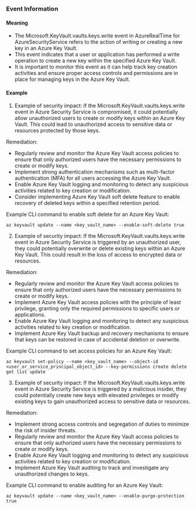 
### Event Information

#### Meaning

- The Microsoft.KeyVault.vaults.keys.write event in AzureRealTime for AzureSecurityService refers to the action of writing or creating a new key in an Azure Key Vault.
- This event indicates that a user or application has performed a write operation to create a new key within the specified Azure Key Vault.
- It is important to monitor this event as it can help track key creation activities and ensure proper access controls and permissions are in place for managing keys in the Azure Key Vault.

#### Example

1. Example of security impact: If the Microsoft.KeyVault.vaults.keys.write event in Azure Security Service is compromised, it could potentially allow unauthorized users to create or modify keys within an Azure Key Vault. This could lead to unauthorized access to sensitive data or resources protected by those keys.

Remediation:
- Regularly review and monitor the Azure Key Vault access policies to ensure that only authorized users have the necessary permissions to create or modify keys.
- Implement strong authentication mechanisms such as multi-factor authentication (MFA) for all users accessing the Azure Key Vault.
- Enable Azure Key Vault logging and monitoring to detect any suspicious activities related to key creation or modification.
- Consider implementing Azure Key Vault soft delete feature to enable recovery of deleted keys within a specified retention period.

Example CLI command to enable soft delete for an Azure Key Vault:
```
az keyvault update --name <key_vault_name> --enable-soft-delete true
```

2. Example of security impact: If the Microsoft.KeyVault.vaults.keys.write event in Azure Security Service is triggered by an unauthorized user, they could potentially overwrite or delete existing keys within an Azure Key Vault. This could result in the loss of access to encrypted data or resources.

Remediation:
- Regularly review and monitor the Azure Key Vault access policies to ensure that only authorized users have the necessary permissions to create or modify keys.
- Implement Azure Key Vault access policies with the principle of least privilege, granting only the required permissions to specific users or applications.
- Enable Azure Key Vault logging and monitoring to detect any suspicious activities related to key creation or modification.
- Implement Azure Key Vault backup and recovery mechanisms to ensure that keys can be restored in case of accidental deletion or overwrite.

Example CLI command to set access policies for an Azure Key Vault:
```
az keyvault set-policy --name <key_vault_name> --object-id <user_or_service_principal_object_id> --key-permissions create delete get list update
```

3. Example of security impact: If the Microsoft.KeyVault.vaults.keys.write event in Azure Security Service is triggered by a malicious insider, they could potentially create new keys with elevated privileges or modify existing keys to gain unauthorized access to sensitive data or resources.

Remediation:
- Implement strong access controls and segregation of duties to minimize the risk of insider threats.
- Regularly review and monitor the Azure Key Vault access policies to ensure that only authorized users have the necessary permissions to create or modify keys.
- Enable Azure Key Vault logging and monitoring to detect any suspicious activities related to key creation or modification.
- Implement Azure Key Vault auditing to track and investigate any unauthorized changes to keys.

Example CLI command to enable auditing for an Azure Key Vault:
```
az keyvault update --name <key_vault_name> --enable-purge-protection true
```

